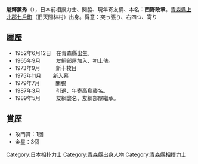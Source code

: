 {{japanese|japanese=魁輝 薰秀|kana=かいき のぶひで|romaji=Kaiki Nobuhide}}

'''魁輝薰秀'''（{{bd|1952年|6月12日}}），日本前相撲力士、関脇、現年寄友綱、本名：'''西野政章'''。[[青森縣|青森縣]][[上北郡|上北郡]][[七戶町|七戶町]]（旧天間林村）出身。得意：突っ張り、右四つ、寄り

==履歷==
*1952年6月12日　在青森縣出生。
*1965年9月　　　友綱部屋加入、初土俵。
*1973年9月　　　新十枚目
*1975年11月　　 新入幕
*1979年7月　　　關脇
*1987年3月　　　引退、年寄高島襲名。
*1989年5月　　　友綱襲名、友綱部屋繼承。

==賞歴==
*敢鬥賞：1回
*金星：3個

{{DEFAULTSORT:Kaiki, Nobuhide}}
[[Category:日本相扑力士|Category:日本相扑力士]]
[[Category:青森縣出身人物|Category:青森縣出身人物]]
[[Category:青森縣相撲力士|Category:青森縣相撲力士]]